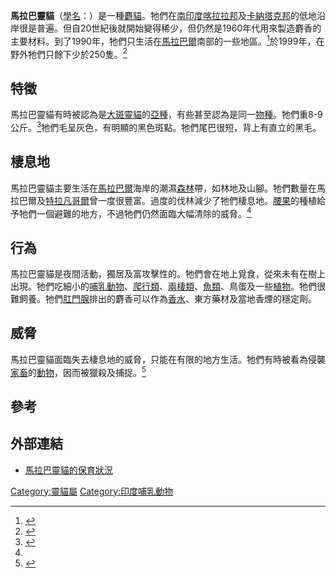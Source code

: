 {{Speciesbox
| name = 馬拉巴靈貓
| image = Malabar large-spotted civet (Viverra civettina) DSCN2359 (cut).jpg
| image_caption = {{tsl|en|Government Museum, Chennai|金奈政府博物馆}}的填充标本
| status = PE
| status_system = IUCN3.1
| status_ref = <ref name=iucn>{{cite iucn |title=''Viverra civettina'' |author=Mudappa, D. |author2=Helgen, K. |author3=Nandini, R. |last-author-amp=yes |page=e.T23036A45202281 |date=2016 |access-date=23 July 2019}}</ref>
| genus = Viverra
| species = civettina<ref name=msw3>{{MSW3 Wozencraft |id=14000418 |heading=Species ''Viverra civettina''}}</ref>
| authority = [[爱德华·布莱思|Blyth]], 1862
| range_map = Malabar Large-spotted Civet area.png
| range_map_caption = 馬拉巴靈貓的分布范围
}}

'''馬拉巴靈貓'''（[[學名|學名]]：''{{lang|la|Viverra civettina}}''）是一種[[麝貓|麝貓]]。牠們在[[南印度|南印度]][[喀拉拉邦|喀拉拉邦]]及[[卡納塔克邦|卡納塔克邦]]的低地沿岸很是普遍。但自20世紀後就開始變得稀少，但仍然是1960年代用來製造麝香的主要材料。到了1990年，牠們只生活在[[馬拉巴爾|馬拉巴爾]]南部的一些地區。<ref>{{Cite journal en|author=Ashraf, N.V.K. et al.|year=1993|title=Two endemic viverrids of the Western Ghats, India|url=https://archive.org/details/sim_oryx_1993-04_27_2/page/109|journal=Oryx|volume=27|pages=109}}</ref>於1999年，在野外牠們只餘下少於250隻。<ref>{{Cite book en|author=Nowak, R.M.|year=1999|title=Walker's Mammals of the World|url=https://archive.org/details/walkersmammalsof0001nowa|edition=6th Ed|publisher=The Johns Hopkins Univ. Press|location=Baltimore}}</ref>

== 特徵 ==
馬拉巴靈貓有時被認為是[[大斑靈貓|大斑靈貓]]的[[亞種|亞種]]，有些甚至認為是同一[[物種|物種]]。牠們重8-9公斤。<ref name=Massicot>{{Cite web|author=Massicot Paul|date=3/5/2005|work=Animal Info|accessdate=2007-03-11|url=http://www.animalinfo.org/species/carnivor/vivemega.htm#references|title=Malabar Large Spotted Civet}}</ref>牠們毛呈灰色，有明顯的黑色斑點。牠們尾巴很短，背上有直立的黑毛。

== 棲息地 ==
馬拉巴靈貓主要生活在[[馬拉巴爾|馬拉巴爾]]海岸的潮濕[[森林|森林]]帶，如林地及山腳。牠們數量在馬拉巴爾及[[特拉凡哥爾|特拉凡哥爾]]曾一度很豐富。過度的伐林減少了牠們棲息地。[[腰果|腰果]]的種植給予牠們一個避難的地方，不過牠們仍然面臨大幅清除的威脅。<ref name=Massicot/>

== 行為 ==
馬拉巴靈貓是夜間活動，獨居及富攻擊性的。牠們會在地上覓食，從來未有在樹上出現。牠們吃細小的[[哺乳動物|哺乳動物]]、[[爬行類|爬行類]]、[[兩棲類|兩棲類]]、[[魚類|魚類]]、鳥蛋及一些[[植物|植物]]。牠們很難飼養。牠們[[肛門腺|肛門腺]]排出的麝香可以作為[[香水|香水]]、東方藥材及當地香煙的穩定劑。

== 威脅 ==
馬拉巴靈貓面臨失去棲息地的威脅，只能在有限的地方生活。牠們有時被看為侵襲[[家畜|家畜]]的[[動物|動物]]，因而被獵殺及捕捉。<ref>{{Cite web|author=Ministry of Tourism, Government of India|year=2006|work=Endangered Species|accessdate=2007-03-11|url=http://www.incredibleindia.org/microsite/wildlife/endangered_species.htm|title=Malabar Large Spotted Civet|deadurl=yes|archiveurl=https://web.archive.org/web/20070223071651/http://www.incredibleindia.org/microsite/wildlife/endangered_species.htm|archivedate=2007-02-23}}</ref>

== 參考 ==
{{reflist}}

== 外部連結 ==
{{wikispecies|Viverra civettina}}
* [http://www.wii.gov.in/envis/envisdec99/malabarcivet.htm 馬拉巴靈貓的保育狀況] {{Wayback|url=http://www.wii.gov.in/envis/envisdec99/malabarcivet.htm |date=20090727081612 }}

{{Taxonbar|from=Q389266}}

[[Category:靈貓屬|Category:靈貓屬]]
[[Category:印度哺乳動物|Category:印度哺乳動物]]